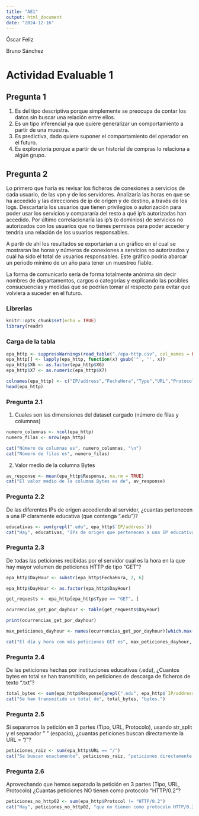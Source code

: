 ```yaml
---
title: "AE1"
output: html_document
date: "2024-12-16"
---
```


Óscar Feliz

Bruno Sánchez

# Actividad Evaluable 1

## Pregunta 1

1.  Es del tipo descriptiva porque simplemente se preocupa de contar los datos sin buscar una relación entre ellos.
2.  Es un tipo inferencial ya que quiere generalizar un comportamiento a partir de una muestra.
3.  Es predictiva, dado quiere suponer el comportamiento del operador en el futuro.
4.  Es exploratoria porque a partir de un historial de compras lo relaciona a algún grupo.

## Pregunta 2

Lo primero que haría es revisar los ficheros de conexiones a servicios de cada usuario, de las vpn y de los servidores. Analizaría las horas en que se ha accedido y las direcciones de ip de origen y de destino, a través de los logs. Descartaría los usuarios que tienen privilegios o autorización para poder usar los servicios y compararía del resto a qué ip's autorizadas han accedido. Por último correlacionaría las ip's (o dominios) de servicios no autorizados con los usuarios que no tienes permisos para poder acceder y tendría una relación de los usuarios responsables.

A partir de ahí los resultados se exportarían a un gráfico en el cual se mostraran las horas y números de conexiones a servicios no autorizados y cuál ha sido el total de usuarios responsables. Este gráfico podría abarcar un periodo mínimo de un año para tener un muestreo fiable.

La forma de comunicarlo sería de forma totalmente anónima sin decir nombres de departamentos, cargos o categorías y explicando las posibles consucuencias y medidas que se podrían tomar al respecto para evitar que volviera a suceder en el futuro.

### Librerías

```r
knitr::opts_chunk$set(echo = TRUE)
library(readr)
```

### Carga de la tabla

```r

epa_http <- suppressWarnings(read_table("./epa-http.csv", col_names = FALSE))
epa_http[] <- lapply(epa_http, function(x) gsub('"', '', x))
epa_http$X6 <- as.factor(epa_http$X6)
epa_http$X7 <- as.numeric(epa_http$X7)

colnames(epa_http) <- c("IP/address","FechaHora","Type","URL","Protocol","Mensaje","Response")
head(epa_http)
```

### Pregunta 2.1

1.  Cuales son las dimensiones del dataset cargado (número de filas y columnas)

```r
numero_columnas <- ncol(epa_http)
numero_filas <- nrow(epa_http)

cat("Número de columnas es", numero_columnas, "\n")
cat("Número de filas es", numero_filas)
```

2.  Valor medio de la columna Bytes

```r
av_response <- mean(epa_http$Response, na.rm = TRUE)
cat("El valor medio de la columna Bytes es de", av_response)
```

### Pregunta 2.2

De las diferentes IPs de origen accediendo al servidor, ¿cuantas pertenecen a una IP claramente educativa (que contenga ".edu")?

```r
educativas <- sum(grepl(".edu", epa_http$`IP/address`))
cat("Hay", educativas, "IPs de origen que pertenecen a una IP educativa.")
```

### Pregunta 2.3

De todas las peticiones recibidas por el servidor cual es la hora en la que hay mayor volumen de peticiones HTTP de tipo "GET"?

```r
epa_http$DayHour <- substr(epa_http$FechaHora, 2, 6)  

epa_http$DayHour <- as.factor(epa_http$DayHour)

get_requests <- epa_http[epa_http$Type == "GET", ]

ocurrencias_get_por_dayhour <- table(get_requests$DayHour)

print(ocurrencias_get_por_dayhour)

max_peticiones_dayhour <- names(ocurrencias_get_por_dayhour)[which.max(ocurrencias_get_por_dayhour)]

cat("El día y hora con más peticiones GET es", max_peticiones_dayhour, "con",ocurrencias_get_por_dayhour[max_peticiones_dayhour], "peticiones." )
```

### Pregunta 2.4

De las peticiones hechas por instituciones educativas (.edu), ¿Cuantos bytes en total se han transmitido, en peticiones de descarga de ficheros de texto ".txt"?

```r
total_bytes <- sum(epa_http$Response[grepl(".edu", epa_http$`IP/address`) & grepl(".txt$", epa_http$URL)], na.rm = TRUE)
cat("Se han transmitido un total de", total_bytes, "bytes.")

```

### Pregunta 2.5

Si separamos la petición en 3 partes (Tipo, URL, Protocolo), usando str_split y el separador " " (espacio), ¿cuantas peticiones buscan directamente la URL = "/"?

```r
peticiones_raiz <- sum(epa_http$URL == "/")
cat("Se buscan exactamente", peticiones_raiz, "peticiones directamente la URL raiz.")
```

### Pregunta 2.6

Aprovechando que hemos separado la petición en 3 partes (Tipo, URL, Protocolo) ¿Cuantas peticiones NO tienen como protocolo "HTTP/0.2"?

```r
peticiones_no_http02 <- sum(epa_http$Protocol != "HTTP/0.2")
cat("Hay", peticiones_no_http02, "que no tienen como protocolo HTTP/0.2.")
```

